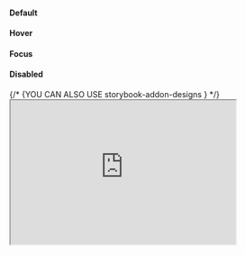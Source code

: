 
<Meta of={CheckboxStories} />

<Description of={CheckboxStories} />

<div className="flex flex-wrap gap-8 box-border">
  <div className="flex flex-col justify-around items-end gap-8 py-4">
    <h4 style={{ margin: 0 }}>Default</h4>
    <h4 style={{ margin: 0 }}>Hover</h4>
    <h4 style={{ margin: 0 }}>Focus</h4>
    <h4 style={{ margin: 0 }}>Disabled</h4>
  </div>
  <form className="w-32 justify-center flex-wrap flex gap-8 rounded-lg outline-2 outline-dashed outline-brand-alt-nebula-500 p-4">
      <Checkbox />
      <Checkbox checked />
      <Checkbox className="outline outline-4 outline-offset-0 outline-brand-alt-nebula-100" />
      <Checkbox
        className="outline outline-4 outline-offset-0 outline-brand-alt-nebula-100"
        checked
      />
      <Checkbox className={"outline outline-2 outline-offset-2 outline-brand-alt-nebula-500"} />
      <Checkbox
        className={"outline outline-2 outline-offset-2 outline-brand-alt-nebula-500"}
        checked
      />
      <Checkbox
        disabled
      />
      <Checkbox
        disabled
        checked
      />
    </form>
    {/* {YOU CAN ALSO USE storybook-addon-designs } */}
    <iframe
      height="256"
      width="400"
      className="max-w-full"
      src="https://www.figma.com/embed?embed_host=devlaunchers.org&url=https://www.figma.com/file/EwzuhhvTulvFRMvhTD5VAh/DL-Universal-Design-System?type=design&node-id=9091-8801&mode=design&t=KOqNk3eFsNeE9tUj-4"
      allowFullScreen
    />
</div>

<Primary/>

<Controls/>

<Stories />

